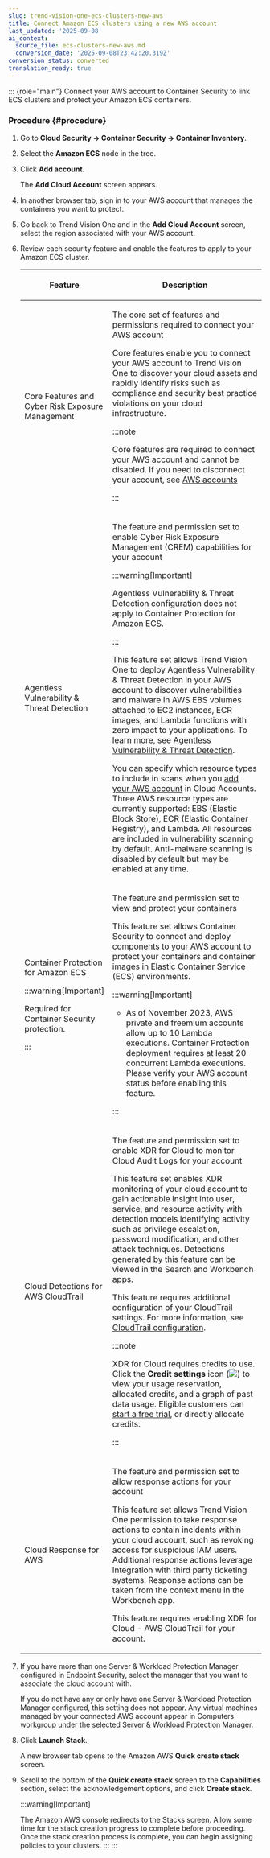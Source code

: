 ```yaml
---
slug: trend-vision-one-ecs-clusters-new-aws
title: Connect Amazon ECS clusters using a new AWS account
last_updated: '2025-09-08'
ai_context:
  source_file: ecs-clusters-new-aws.md
  conversion_date: '2025-09-08T23:42:20.319Z'
conversion_status: converted
translation_ready: true
---
```


::: {role="main"}
Connect your AWS account to Container Security to link ECS clusters and protect your Amazon ECS containers.

### Procedure {#procedure}

1.  Go to **Cloud Security → Container Security → Container Inventory**.

2.  Select the **Amazon ECS** node in the tree.

3.  Click **Add account**.

    The **Add Cloud Account** screen appears.

4.  In another browser tab, sign in to your AWS account that manages the containers you want to protect.

5.  Go back to Trend Vision One and in the **Add Cloud Account** screen, select the region associated with your AWS account.

6.  Review each security feature and enable the features to apply to your Amazon ECS cluster.

    <table>
    <colgroup>
    <col style="width: 25%" />
    <col style="width: 75%" />
    </colgroup>
    <thead>
    <tr>
    <th><p>Feature</p></th>
    <th><p>Description</p></th>
    </tr>
    </thead>
    <tbody>
    <tr>
    <td><p>Core Features and Cyber Risk Exposure Management</p></td>
    <td><p>The core set of features and permissions required to connect your AWS account</p>
    <p>Core features enable you to connect your AWS account to Trend Vision One to discover your cloud assets and rapidly identify risks such as compliance and security best practice violations on your cloud infrastructure.</p>
    

    :::note
    
    <p>Core features are required to connect your AWS account and cannot be disabled. If you need to disconnect your account, see <a href="trend-vision-one-aws-accounts">AWS accounts</a></p>
    

    :::

    </td>
    </tr>
    <tr>
    <td><p>Agentless Vulnerability &amp; Threat Detection</p></td>
    <td><p>The feature and permission set to enable Cyber Risk Exposure Management (CREM) capabilities for your account</p>
    

    :::warning[Important]
    
    <p>Agentless Vulnerability &amp; Threat Detection configuration does not apply to Container Protection for Amazon ECS.</p>
    

    :::

    
    <p>This feature set allows Trend Vision One to deploy Agentless Vulnerability &amp; Threat Detection in your AWS account to discover vulnerabilities and malware in AWS EBS volumes attached to EC2 instances, ECR images, and Lambda functions with zero impact to your applications. To learn more, see <a href="trend-vision-one-agentless-vulnerability-threat">Agentless Vulnerability &amp; Threat Detection</a>.</p>
    <p>You can specify which resource types to include in scans when you <a href="trend-vision-one-adding-aws-account">add your AWS account</a> in Cloud Accounts. Three AWS resource types are currently supported: EBS (Elastic Block Store), ECR (Elastic Container Registry), and Lambda. All resources are included in vulnerability scanning by default. Anti-malware scanning is disabled by default but may be enabled at any time.</p></td>
    </tr>
    <tr>
    <td><p>Container Protection for Amazon ECS</p>
    

    :::warning[Important]
    
    <p>Required for Container Security protection.</p>
    

    :::

    </td>
    <td><p>The feature and permission set to view and protect your containers</p>
    <p>This feature set allows Container Security to connect and deploy components to your AWS account to protect your containers and container images in Elastic Container Service (ECS) environments.</p>
    

    :::warning[Important]
    
    <ul>
    <li><p>As of November 2023, AWS private and freemium accounts allow up to 10 Lambda executions. Container Protection deployment requires at least 20 concurrent Lambda executions. Please verify your AWS account status before enabling this feature.</p></li>
    </ul>
    

    :::

    </td>
    </tr>
    <tr>
    <td><p>Cloud Detections for AWS CloudTrail</p></td>
    <td><p>The feature and permission set to enable XDR for Cloud to monitor Cloud Audit Logs for your account</p>
    <p>This feature set enables XDR monitoring of your cloud account to gain actionable insight into user, service, and resource activity with detection models identifying activity such as privilege escalation, password modification, and other attack techniques. Detections generated by this feature can be viewed in the Search and Workbench apps.</p>
    <p>This feature requires additional configuration of your CloudTrail settings. For more information, see <a href="trend-vision-one-cloudtrail-configuration">CloudTrail configuration</a>.</p>
    

    :::note
    
    <p>XDR for Cloud requires credits to use. Click the <strong>Credit settings</strong> icon (<img src="./images/gear_icon=fc9a51ad-35af-4fe3-92c6-5e41b2dfc5d9.webp" />) to view your usage reservation, allocated credits, and a graph of past data usage. Eligible customers can <a href="trend-vision-one-v1-features-free-trials">start a free trial</a>, or directly allocate credits.</p>
    

    :::

    </td>
    </tr>
    <tr>
    <td><p>Cloud Response for AWS</p></td>
    <td><p>The feature and permission set to allow response actions for your account</p>
    <p>This feature set allows Trend Vision One permission to take response actions to contain incidents within your cloud account, such as revoking access for suspicious IAM users. Additional response actions leverage integration with third party ticketing systems. Response actions can be taken from the context menu in the Workbench app.</p>
    <p>This feature requires enabling XDR for Cloud - AWS CloudTrail for your account.</p></td>
    </tr>
    </tbody>
    </table>

7.  If you have more than one Server & Workload Protection Manager configured in Endpoint Security, select the manager that you want to associate the cloud account with.

    If you do not have any or only have one Server & Workload Protection Manager configured, this setting does not appear. Any virtual machines managed by your connected AWS account appear in Computers workgroup under the selected Server & Workload Protection Manager.

8.  Click **Launch Stack**.

    A new browser tab opens to the Amazon AWS **Quick create stack** screen.

9.  Scroll to the bottom of the **Quick create stack** screen to the **Capabilities** section, select the acknowledgement options, and click **Create stack**.

    :::warning[Important]

    The Amazon AWS console redirects to the Stacks screen. Allow some time for the stack creation progress to complete before proceeding. Once the stack creation process is complete, you can begin assigning policies to your clusters.
    :::
:::
